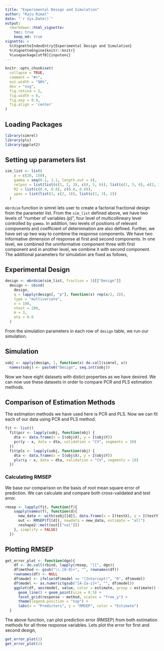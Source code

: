 ```yaml
---
title: "Experimental Design and Simulation"
author: "Raju Rimal"
date: "`r Sys.Date()`"
output: 
  rmarkdown::html_vignette:
    toc: true
    keep_md: true
vignette: >
  %\VignetteIndexEntry{Experimental Design and Simulation}
  %\VignetteEngine{knitr::knitr}
  %\usepackage[utf8]{inputenc}
---
```


```r
knitr::opts_chunk$set(
  collapse = TRUE,
  comment = "#>",
  out.width = "90%",
  dev = "svg",
  fig.retina = 2,
  fig.width = 8,
  fig.asp = 0.9,
  fig.align = 'center'
)
```

## Loading Packages
```r
library(simrel)
library(pls)
library(ggplot2)
```

## Setting up parameters list
```r
sim_list <- list(
    p = c(20, 150),
    gamma = seq(0.2, 1.1, length.out = 4),
    relpos = list(list(c(1, 2, 3), c(4, 5, 6)), list(c(1, 5, 6), c(2, 3, 4))),
    R2 = list(c(0.4, 0.8), c(0.8, 0.8)),
    ypos = list(list(1, c(2, 3)), list(c(1, 3), 2))
  )
```

`mbrdsim` function in simrel lets user to create a factorial fractional design from the parameter list. From the `sim_list` defined above, we have two levels of "number of variables (p)", four level of multicollineary level controlled by `gamma`. In addition, two levels of positions of relevant components and coefficient of determination are also defined. Further, we have set up two way to combine the response components. We have two informative dimension of response at first and second components. In one level, we combined the uninformative component three with first component and  in another level, we combine it with second component. The additional parameters for simulation are fixed as follows,

## Experimental Design

```r
design <- mbrdsim(sim_list, fraction = 3)[["Design"]]
  design <- cbind(
    design,
    q = lapply(design[, "p"], function(x) rep(x/2, 2)),
    type = "multivariate",
    n = 100,
    ntest = 200,
    m = 3,
    eta = 0.6
  )
```

From the simulation parameters in each row of `design` table, we run our simulation.

## Simulation

```r
sobj <- apply(design, 1, function(x) do.call(simrel, x))
  names(sobj) <- paste0("Design", seq.int(sobj))
```

Now we have eight datasets with distict properties as we have desired. We can now use these datasets in order to compare PCR and PLS estimation methods.

## Comparison of Estimation Methods

The estimation methods we have used here is PCR and PLS. Now we can fit each of our data using PCR and PLS method.

```r
fit <- list()
  fit$pcr <- lapply(sobj, function(obj) {
    dta <- data.frame(x = I(obj$X), y = I(obj$Y))
    pcr(y ~ x, data = dta, validation = "CV", segments = 10)
  })
  fit$pls <- lapply(sobj, function(obj) {
    dta <- data.frame(x = I(obj$X), y = I(obj$Y))
    plsr(y ~ x, data = dta, validation = "CV", segments = 10)
  })
```

### Calculating RMSEP
We base our comparison on the basis of root mean square error of prediction. We can calculate and compare both cross-validated and test error.

```r
rmsep <- lapply(fit, function(f){
    sapply(names(f), function(d){
      new_data <- with(sobj[[d]], data.frame(x = I(testX), y = I(testY)))
      out <- RMSEP(f[[d]], newdata = new_data, estimate = "all")
      reshape2::melt(out[["val"]])
    }, simplify = FALSE)
  })
```

## Plotting RMSEP
```r
get_error_plot <- function(dgn){
    df <- do.call(rbind, lapply(rmsep, "[[", dgn))
    df$method <- gsub("\\.[0-9]+", "", rownames(df))
    rownames(df) <- NULL
    df$model <- ifelse(df$model == "(Intercept)", "0", df$model)
    df$model <- as.numeric(gsub("[A-Za-z]+", "", df$model))
    ggplot(df, aes(model, value, color = estimate, group = estimate)) +
      geom_line() + geom_point(size = 0.5) +
      facet_grid(response ~ method, scales = "free_y") +
      theme(legend.position = "top") +
      labs(x = "Predictors", y = "RMSEP", color = "Estimate")
  }
```

The above function, can plot prediction error (RMSEP) from both estimation methods for all three response variables. Lets plot the error for first and second design,

```r
get_error_plot(1)
get_error_plot(2)
```


